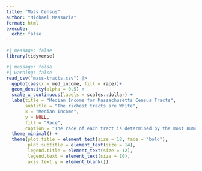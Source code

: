 ```yaml
---
title: "Mass Census"
author: "Michael Massaria"
format: html
execute: 
  echo: false
---
```


```r
#| message: false
library(tidyverse)
```

```r
#| message: false
#| warning: false
read_csv("mass-tracts.csv") |> 
  ggplot(aes(x = med_income, fill = race))+
  geom_density(alpha = 0.5) +
  scale_x_continuous(labels = scales::dollar) +
  labs(title = "Median Income for Massachusetts Census Tracts",
       subtitle = "The richest tracts are White",
       x = "Median Income",
       y = NULL,
       fill = "Race",
       caption = "The race of each tract is determined by the most numerous racial group present in that tract. \nData from the American Community Survey 2022.") +
  theme_minimal() +
  theme(plot.title = element_text(size = 18, face = "bold"),
        plot.subtitle = element_text(size = 14),
        legend.title = element_text(size = 12),
        legend.text = element_text(size = 10),
        axis.text.y = element_blank())
```

